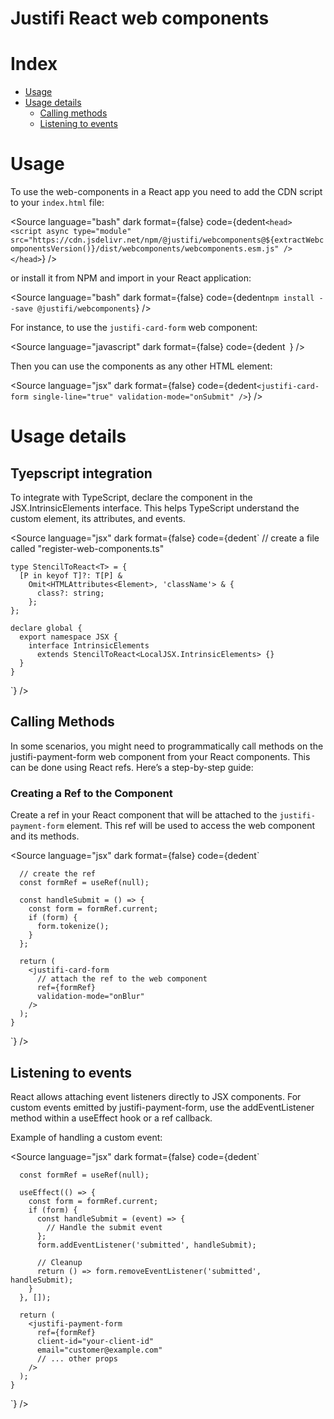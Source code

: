 
<Meta title="Frameworks/React" />

# Justifi React web components

# Index

- [Usage](#usage)
- [Usage details](#usage-details)
  - [Calling methods](#calling-methods)
  - [Listening to events](#listening-to-events)

# Usage

To use the web-components in a React app you need to add the CDN script to your `index.html` file:

<Source
  language="bash"
  dark
  format={false}
  code={dedent`
    <head>
      <script
        async
        type="module"
        src="https://cdn.jsdelivr.net/npm/@justifi/webcomponents@${extractWebcomponentsVersion()}/dist/webcomponents/webcomponents.esm.js"
      />
    </head>
  `}
/>

or install it from NPM and import in your React application:

<Source
  language="bash"
  dark
  format={false}
  code={dedent`
    npm install --save @justifi/webcomponents
  `}
/>

For instance, to use the `justifi-card-form` web component:

<Source
  language="javascript"
  dark
  format={false}
  code={dedent`
  `}
/>

Then you can use the components as any other HTML element:

<Source
  language="jsx"
  dark
  format={false}
  code={dedent`
    <justifi-card-form
      single-line="true"
      validation-mode="onSubmit"
    />
`}
/>

# Usage details

## Tyepscript integration

To integrate with TypeScript, declare the component in the JSX.IntrinsicElements interface. This helps TypeScript understand the custom element, its attributes, and events.

<Source
  language="jsx"
  dark
  format={false}
  code={dedent`
    // create a file called "register-web-components.ts"

    type StencilToReact<T> = {
      [P in keyof T]?: T[P] &
        Omit<HTMLAttributes<Element>, 'className'> & {
          class?: string;
        };
    };

    declare global {
      export namespace JSX {
        interface IntrinsicElements
          extends StencilToReact<LocalJSX.IntrinsicElements> {}
      }
    }

`}
/>

## Calling Methods

In some scenarios, you might need to programmatically call methods on the justifi-payment-form web component from your React components. This can be done using React refs. Here’s a step-by-step guide:

### Creating a Ref to the Component

Create a ref in your React component that will be attached to the `justifi-payment-form` element. This ref will be used to access the web component and its methods.

<Source
  language="jsx"
  dark
  format={false}
  code={dedent`

      // create the ref
      const formRef = useRef(null);

      const handleSubmit = () => {
        const form = formRef.current;
        if (form) {
          form.tokenize();
        }
      };

      return (
        <justifi-card-form
          // attach the ref to the web component
          ref={formRef}
          validation-mode="onBlur"
        />
      );
    }

`}
/>

## Listening to events

React allows attaching event listeners directly to JSX components. For custom events emitted by justifi-payment-form, use the addEventListener method within a useEffect hook or a ref callback.

Example of handling a custom event:

<Source
  language="jsx"
  dark
  format={false}
  code={dedent`

      const formRef = useRef(null);

      useEffect(() => {
        const form = formRef.current;
        if (form) {
          const handleSubmit = (event) => {
            // Handle the submit event
          };
          form.addEventListener('submitted', handleSubmit);

          // Cleanup
          return () => form.removeEventListener('submitted', handleSubmit);
        }
      }, []);

      return (
        <justifi-payment-form
          ref={formRef}
          client-id="your-client-id"
          email="customer@example.com"
          // ... other props
        />
      );
    }

`}
/>
